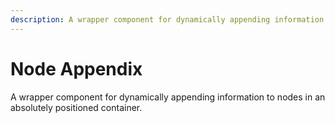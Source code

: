 ```yaml
---
description: A wrapper component for dynamically appending information to nodes in an absolutely positioned container.
---
```



# Node Appendix

A wrapper component for dynamically appending information to nodes in an absolutely positioned container.

<UiComponentViewer id="node-appendix" />
